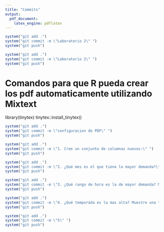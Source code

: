 ```yaml
---
title: "Commits"
output:
  pdf_document:
    latex_engine: pdflatex
---
```



```r
system("git add .")
system("git commit -m \"Laboratorio 2\" ")
system("git push")
```
```r
system("git add .")
system("git commit -m \"Laboratorio 2\" ")
system("git push")
```



# Comandos para que R pueda crear los pdf automaticamente utilizando Mixtext

library(tinytex)
tinytex::install_tinytex()


```r
system("git add .")
system("git commit -m \"configuracion de PDF\" ")
system("git push")
```
```r
system("git add .")
system("git commit -m \"1. Cree un conjunto de columnas nuevas:\" ")
system("git push")
```


```r
system("git add .")
system("git commit -m \"2. ¿Qué mes es el que tiene la mayor demanda?\" ")
system("git push")
```
```r
system("git add .")
system("git commit -m \"3. ¿Qué rango de hora es la de mayor demanda? Muestre una tabla y una gráfica\" ")
system("git push")
```

```r
system("git add .")
system("git commit -m \"4. ¿Qué temporada es la mas alta? Muestre una tabla.\" ")
system("git push")
```


```r
system("git add .")
system("git commit -m \"5\" ")
system("git push")
```


